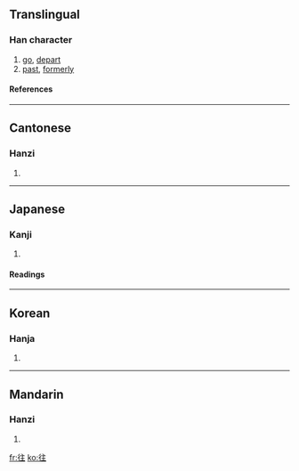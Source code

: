 {{see|徃}}

==Translingual==
===Han character===
{{Han char|rn=60|rad=彳|as=05|sn=8|four=2021<sub>4</sub>|canj=竹人卜土 (HOYG)|ids=⿰[[彳]][[主]]}}
# [[go]], [[depart]]
# [[past]], [[formerly]]
====References====
{{Han ref|kx=0365.320|dkj=10073|dj=0685.230|hdz=20817.060|uh=5F80|ud=24448|bh=A9B9|bd=43449}}
----

==Cantonese==
===Hanzi===
{{yue-hanzi|jyut=|y=wong5}}
# {{defn|Cantonese}}
----
==Japanese==
===Kanji===
{{ja-kanji|grade=5|rs=彳05}}
# {{defn|Japanese}} 
====Readings====
{{ja-readings|on=[[おう]] (ō)|kun=[[ゆく]] (yuku), [[いく]] (iku), [[いにしえ]] (inishie)}}
----
==Korean==
===Hanja===
{{ko-hanja|hangeul=왕|eumhun=|rv=wang|mr=wang|y=wang}}
# {{defn|Korean}}
----
==Mandarin==
===Hanzi===
{{cmn-hanzi|pin=[[wǎng]] (wang3)|wg=wang<sup>3</sup>}}
# {{defn|Mandarin}}

[[fr:往]]
[[ko:往]]